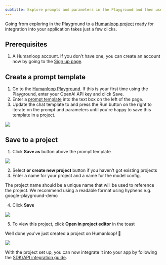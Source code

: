 ```yaml
---
subtitle: Explore prompts and parameters in the Playground and then use them to create a Humanloop project.
---
```


Going from exploring in the Playground to a [Humanloop project](/docs/key-concepts#projects) ready for integration into your application takes just a few clicks.

## Prerequisites

1. A Humanloop account. If you don't have one, you can create an account now by going to the [Sign up page](https://app.humanloop.com/signup).

## Create a prompt template

1. Go to the [Humanloop Playground](https://app.humanloop.com/playground). If this is your first time using the Playground, enter your OpenAI API key and click Save.
2. Enter a [prompt template](docs/core-entities/key-concepts#prompt-templates) into the text box on the left of the page.
3. Update the chat template to and press the Run button on the right to iterate on the prompt and parameters until you're happy to save this template in a project.

<img src="../../../assets/images/3c33083-image.png" />

## Save to a project

1. Click **Save as** button above the prompt template

<img src="../../../assets/images/6c7924a-image.png" />

2. Select **or create new project** button if you haven't got existing projects
3. Enter a name for your project and a name for the model config.

<Info>
The project name should be a unique name that will be used to reference the project. We recommend using a readable format using hyphens  e.g. google-playground-demo
</Info>

4. Click **Save**

<img src="../../../assets/images/281f952-image.png" />

5. To view this project, click **Open in project editor** in the toast 

Well done you've just created a project on Humanloop! 🎉

<img src="../../../assets/images/b2b665e-image.png" />

With the project set up, you can now integrate it into your app by following the [SDK/API integration guide](../generate-and-log-with-the-sdk).